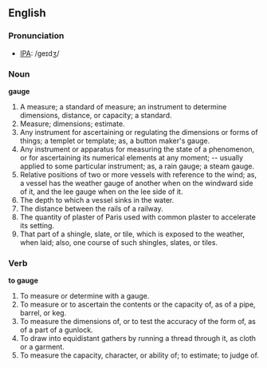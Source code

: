 ==English==
===Pronunciation===
*[[IPA]]: /geɪdʒ/
===Noun===
'''gauge'''

#A measure; a standard of measure; an instrument to determine dimensions, distance, or capacity; a standard.
#Measure; dimensions; estimate.
#Any instrument for ascertaining or regulating the dimensions or forms of things; a templet or template; as, a button maker's gauge.
#Any instrument or apparatus for measuring the state of a phenomenon, or for ascertaining its numerical elements at any moment; -- usually applied to some particular instrument; as, a rain gauge; a steam gauge.
#Relative positions of two or more vessels with reference to the wind; as, a vessel has the weather gauge of another when on the windward side of it, and the lee gauge when on the lee side of it.
#The depth to which a vessel sinks in the water.
#The distance between the rails of a railway.
#The quantity of plaster of Paris used with common plaster to accelerate its setting.
#That part of a shingle, slate, or tile, which is exposed to the weather, when laid; also, one course of such shingles, slates, or tiles.

===Verb===
'''to gauge'''

#To measure or determine with a gauge.
#To measure or to ascertain the contents or the capacity of, as of a pipe, barrel, or keg.
#To measure the dimensions of, or to test the accuracy of the form of, as of a part of a gunlock.
#To draw into equidistant gathers by running a thread through it, as cloth or a garment.
#To measure the capacity, character, or ability of; to estimate; to judge of.